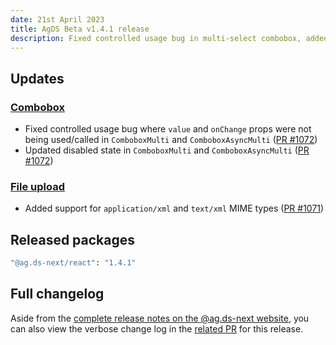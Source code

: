 ```yaml
---
date: 21st April 2023
title: AgDS Beta v1.4.1 release
description: Fixed controlled usage bug in multi-select combobox, added support for xml MIME types in file upload.
---
```


## Updates

### [Combobox](/components/combobox)

- Fixed controlled usage bug where `value` and `onChange` props were not being used/called in `ComboboxMulti` and `ComboboxAsyncMulti` ([PR #1072](https://github.com/agriculturegovau/agds-next/pull/1072))
- Updated disabled state in `ComboboxMulti` and `ComboboxAsyncMulti` ([PR #1072](https://github.com/agriculturegovau/agds-next/pull/1072))

### [File upload](/components/file-upload)

- Added support for `application/xml` and `text/xml` MIME types ([PR #1071](https://github.com/agriculturegovau/agds-next/pull/1071))

## Released packages

```sh
"@ag.ds-next/react": "1.4.1"
```

## Full changelog

Aside from the [complete release notes on the @ag.ds-next website](https://design-system.agriculture.gov.au/updates/2023-04-21), you can also view the verbose change log in the [related PR](https://github.com/agriculturegovau/agds-next/pull/1073) for this release.

